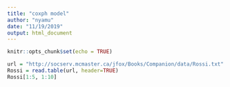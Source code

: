 ```yaml
---
title: "coxph model"
author: "nyamu"
date: "11/19/2019"
output: html_document
---
```


```r
knitr::opts_chunk$set(echo = TRUE)
```

```r
url = "http://socserv.mcmaster.ca/jfox/Books/Companion/data/Rossi.txt"
Rossi = read.table(url, header=TRUE)
Rossi[1:5, 1:10]
```

